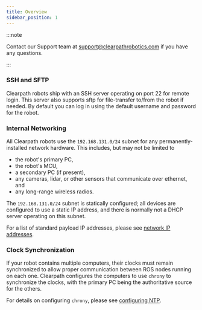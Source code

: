 ```yaml
---
title: Overview
sidebar_position: 1
---
```


:::note

Contact our Support team at <support@clearpathrobotics.com> if you have any questions.

:::

### SSH and SFTP

Clearpath robots ship with an SSH server operating on port 22 for remote login. This server also supports sftp for
file-transfer to/from the robot if needed. By default you can log in using the default username and password for the
robot.

### Internal Networking

All Clearpath robots use the `192.168.131.0/24` subnet for any permanently-installed network hardware. This includes,
but may not be limited to

- the robot's primary PC,
- the robot's MCU,
- a secondary PC (if present),
- any cameras, lidar, or other sensors that communicate over ethernet, and
- any long-range wireless radios.

The `192.168.131.0/24` subnet is statically configured; all devices are configured to use a static IP address, and
there is normally not a DHCP server operating on this subnet.

For a list of standard payload IP addresses, please see [network IP addresses](./network_ip_addresses).

### Clock Synchronization

If your robot contains multiple computers, their clocks must remain synchronized to allow proper communication between
ROS nodes running on each one. Clearpath configures the computers to use `chrony` to synchronize the clocks, with the
primary PC being the authoritative source for the others.

For details on configuring `chrony`, please see [configuring NTP](./ntp).
